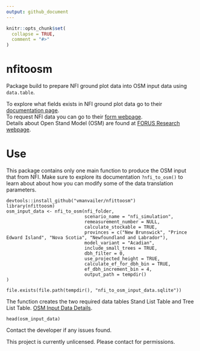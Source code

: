 ```yaml
---
output: github_document
---
```


<!-- README.md is generated from README.Rmd. Please edit that file -->

```r
knitr::opts_chunk$set(
  collapse = TRUE,
  comment = "#>"
)
```

# nfitoosm

Package build to prepare NFI ground plot data into OSM input data using `data.table`.

To explore what fields exists in NFI ground plot data go to their [documentation page](https://nfi.nfis.org/en/ground_plot).  
To request NFI data you can go to their [form webpage](https://nfi.nfis.org/en/datarequestform).  
Details about Open Stand Model (OSM) are found at [FORUS Research webpage](https://forusresearch.com/downloads/osm/index.html).

# Use
This package contains only one main function to produce the OSM input that from NFI.
Make sure to explore its documentation `?nfi_to_osm()` to learn about about how you can modify some of the data translation parameters.

```NFI

devtools::install_github("vmanvailer/nfittoosm")
library(nfittoosm)
osm_input_data <- nfi_to_osm(nfi_folder,
                             scenario_name = "nfi_simulation",
                             remeasurement_number = NULL,
                             calculate_stockable = TRUE,
                             provinces = c("New Brunswick", "Prince Edward Island", "Nova Scotia", "Newfoundland and Labrador"),
                             model_variant = "Acadian",
                             include_small_trees = TRUE,
                             dbh_filter = 0,
                             use_projected_height = TRUE,
                             calculate_ef_for_dbh_bin = TRUE,
                             ef_dbh_increment_bin = 4,
                             output_path = tempdir()
)

file.exists(file.path(tempdir(), "nfi_to_osm_input_data.sqlite"))

```

The function creates the two required data tables Stand List Table and Tree List Table. [OSM Input Data Details](https://forusresearch.com/downloads/osm/help/OSM.HelpFiles/OSM.Input.htm).

```table
head(osm_input_data)
```

Contact the developer if any issues found.

This project is currently unlicensed. Please contact for permissions.